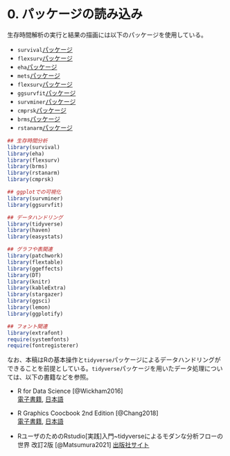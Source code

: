 # 0.  パッケージの読み込み {-}  
生存時間解析の実行と結果の描画には以下のパッケージを使用している。  

- `survival`[パッケージ](chrome-extension://efaidnbmnnnibpcajpcglclefindmkaj/https://cran.r-project.org/web/packages/survival/survival.pdf)   
- `flexsurv`[パッケージ](https://cran.r-project.org/web/packages/flexsurv/index.html)    
- `eha`[パッケージ](https://ehar.se/r/eha/)   
- `mets`[パッケージ](https://kkholst.github.io/mets/index.html)  
- `flexsurv`[パッケージ](https://cran.r-project.org/web/packages/flexsurv/index.html)  
- `ggsurvfit`[パッケージ](http://www.danieldsjoberg.com/ggsurvfit/)  
- `survminer`[パッケージ](https://cran.r-project.org/web/packages/survminer/readme/README.html)  
- `cmprsk`[パッケージ](https://cran.r-project.org/web/packages/cmprsk/index.html)  
- `brms`[パッケージ](https://github.com/paul-buerkner/brms)  
- `rstanarm`[パッケージ](https://mc-stan.org/rstanarm/articles/jm.html)  

```r
## 生存時間分析
library(survival)
library(eha)
library(flexsurv)
library(brms)
library(rstanarm)
library(cmprsk)

## ggplotでの可視化
library(survminer)
library(ggsurvfit)

## データハンドリング
library(tidyverse)
library(haven)
library(easystats)

## グラフや表関連
library(patchwork)
library(flextable)
library(ggeffects)
library(DT)
library(knitr)
library(kableExtra)
library(stargazer)
library(ggsci)
library(lemon)
library(ggplotify)

## フォント関連
library(extrafont)
require(systemfonts)
require(fontregisterer)
```

なお、本稿はRの基本操作と`tidyverse`パッケージによるデータハンドリングができることを前提としている。`tidyverse`パッケージを用いたデータ処理については、以下の書籍などを参照。  

- R for Data Science [@Wickham2016]  
[電子書籍](https://r4ds.had.co.nz/), [日本語](https://www.oreilly.co.jp/books/9784873118147/)  

- R Graphics Coocbook 2nd Edition [@Chang2018]   
[電子書籍](https://r-graphics.org/), [日本語](https://www.oreilly.co.jp/books/9784873118925/)  

- RユーザのためのRstudio[実践]入門~tidyverseによるモダンな分析フローの世界 改訂2版 [@Matsumura2021] [出版社サイト](https://gihyo.jp/book/2021/978-4-297-12170-9)  
